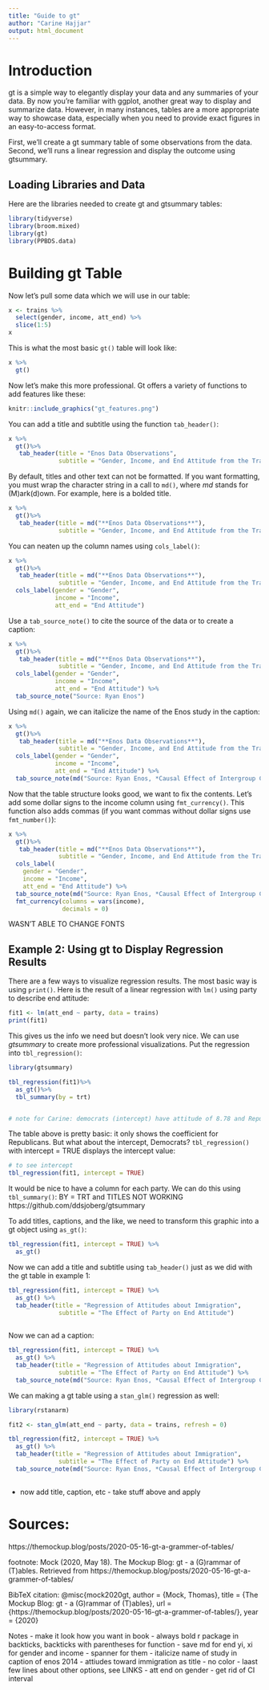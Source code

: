 ```yaml
---
title: "Guide to gt"
author: "Carine Hajjar"
output: html_document
---
```


<!-- Make consistent the table over time, i.e., not **Enos** and then no **. Although if you want to just, for one example, show something and then go back, that is good to. -->

<!-- Save md() for having a column named $Y_i$. Or maybe for header span. See Chapter 3. -->

# Introduction

gt is a simple way to elegantly display your data and any summaries of your data. By now you're familiar with ggplot, another great way to display and summarize data. However, in many instances, tables are a more appropriate way to showcase data, especially when you need to provide exact figures in an easy-to-access format. 

First, we'll create a gt summary table of some observations from the data. Second, we'll runs a linear regression and display the outcome using gtsummary.

## Loading Libraries and Data

Here are the libraries needed to create gt and gtsummary tables:

```r
library(tidyverse)
library(broom.mixed)
library(gt)
library(PPBDS.data)
```

# Building gt Table

Now let's pull some data which we will use in our table: 

```r
x <- trains %>%
  select(gender, income, att_end) %>%
  slice(1:5)
x
```

This is what the most basic `gt()` table will look like:

```r
x %>% 
  gt()
```

Now let's make this more professional. Gt offers a variety of functions to add features like these: 

```r
knitr::include_graphics("gt_features.png")
```

You can add a title and subtitle using the function `tab_header()`: 

```r
x %>% 
  gt()%>%
   tab_header(title = "Enos Data Observations", 
              subtitle = "Gender, Income, and End Attitude from the Trains Data")
```

By default, titles and other text can not be formatted. If you want formatting, you must wrap the character string in a call to `md()`, where *md* stands for (M)ark(d)own. For example, here is a bolded title.

```r
x %>% 
  gt()%>%
   tab_header(title = md("**Enos Data Observations**"), 
              subtitle = "Gender, Income, and End Attitude from the Trains Data")
```

You can neaten up the column names using `cols_label()`:

```r
x %>% 
  gt()%>%
   tab_header(title = md("**Enos Data Observations**"), 
              subtitle = "Gender, Income, and End Attitude from the Trains Data")%>%
  cols_label(gender = "Gender",
             income = "Income", 
             att_end = "End Attitude")
```

Use a `tab_source_note()` to cite the source of the data or to create a caption:

```r
x %>% 
  gt()%>%
   tab_header(title = md("**Enos Data Observations**"), 
              subtitle = "Gender, Income, and End Attitude from the Trains Data") %>%
  cols_label(gender = "Gender",
             income = "Income", 
             att_end = "End Attitude") %>% 
  tab_source_note("Source: Ryan Enos")
```
Using `md()` again, we can italicize the name of the Enos study in the caption:
```r
x %>% 
  gt()%>%
   tab_header(title = md("**Enos Data Observations**"), 
              subtitle = "Gender, Income, and End Attitude from the Trains Data") %>%
  cols_label(gender = "Gender",
             income = "Income", 
             att_end = "End Attitude") %>% 
  tab_source_note(md("Source: Ryan Enos, *Causal Effect of Intergroup Contact on Exclusionary Attitudes*"))
```


Now that the table structure looks good, we want to fix the contents. Let's add some dollar signs to the income column using `fmt_currency()`. This function also adds commas (if you want commas without dollar signs use `fmt_number()`):

```r
x %>% 
  gt()%>%
   tab_header(title = md("**Enos Data Observations**"), 
              subtitle = "Gender, Income, and End Attitude from the Trains Data")%>%
  cols_label(
    gender = "Gender",
    income = "Income", 
    att_end = "End Attitude") %>% 
  tab_source_note(md("Source: Ryan Enos, *Causal Effect of Intergroup Contact on Exclusionary Attitudes*")) %>%
  fmt_currency(columns = vars(income), 
               decimals = 0) 
```

WASN'T ABLE TO CHANGE FONTS 










## Example 2: Using gt to Display Regression Results 
There are a few ways to visualize regression results. The most basic way is using `print()`. Here is the result of a linear regression with `lm()` using party to describe end attitude:

```r
fit1 <- lm(att_end ~ party, data = trains)
print(fit1)
```
This gives us the info we need but doesn't look very nice. We can use *gtsummary* to create more professional visualizations. Put the regression into `tbl_regression()`:
```r

library(gtsummary)

tbl_regression(fit1)%>%
  as_gt()%>%
  tbl_summary(by = trt)


# note for Carine: democrats (intercept) have attitude of 8.78 and Republicans' atts increase by 2.17


```

The table above is pretty basic: it only shows the coefficient for Republicans. But what about the intercept, Democrats? `tbl_regression()` with intercept = TRUE displays the intercept value:
```r
# to see intercept
tbl_regression(fit1, intercept = TRUE)

```


It would be nice to have a column for each party. We can do this using `tbl_summary()`:
BY = TRT and TITLES NOT WORKING 
https://github.com/ddsjoberg/gtsummary

To add titles, captions, and the like, we need to transform this graphic into a gt object using `as_gt()`:
```r
tbl_regression(fit1, intercept = TRUE) %>%
  as_gt()
```

Now we can add a title and subtitle using `tab_header()` just as we did with the gt table in example 1:
```r
tbl_regression(fit1, intercept = TRUE) %>%
  as_gt() %>%
  tab_header(title = "Regression of Attitudes about Immigration", 
              subtitle = "The Effect of Party on End Attitude")
  
```

Now we can ad a caption:
```r
tbl_regression(fit1, intercept = TRUE) %>%
  as_gt() %>%
  tab_header(title = "Regression of Attitudes about Immigration", 
              subtitle = "The Effect of Party on End Attitude") %>%
  tab_source_note(md("Source: Ryan Enos, *Causal Effect of Intergroup Contact on Exclusionary Attitudes*"))
```




We can making a gt table using a `stan_glm()` regression as well:
```r
library(rstanarm)

fit2 <- stan_glm(att_end ~ party, data = trains, refresh = 0)

tbl_regression(fit2, intercept = TRUE) %>%
  as_gt() %>%
  tab_header(title = "Regression of Attitudes about Immigration", 
              subtitle = "The Effect of Party on End Attitude") %>%
  tab_source_note(md("Source: Ryan Enos, *Causal Effect of Intergroup Contact on Exclusionary Attitudes*"))
  
```



- now add title, caption, etc - take stuff above and apply 


# Sources:
https://themockup.blog/posts/2020-05-16-gt-a-grammer-of-tables/

footnote: 
Mock (2020, May 18). The Mockup Blog: gt - a (G)rammar of (T)ables. Retrieved from https://themockup.blog/posts/2020-05-16-gt-a-grammer-of-tables/

BibTeX citation: 
@misc{mock2020gt,
  author = {Mock, Thomas},
  title = {The Mockup Blog: gt - a (G)rammar of (T)ables},
  url = {https://themockup.blog/posts/2020-05-16-gt-a-grammer-of-tables/},
  year = {2020}












Notes 
- make it look how you want in book
- always bold r package in backticks, backticks with parentheses for function
- save md for end yi, xi for gender and income 
    - spanner for them 
- italicize name of study in caption of enos 2014 
- attiudes toward immigration as title 
- no color 
- laast few lines about other options, see LINKS
- att end on gender
- get rid of CI interval

